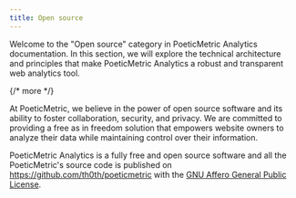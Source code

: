 ```yaml
---
title: Open source
---
```


Welcome to the "Open source" category in PoeticMetric Analytics documentation. In this section, we will explore the technical architecture and principles that make PoeticMetric Analytics a robust and transparent web analytics tool.

{/* more */}

At PoeticMetric, we believe in the power of open source software and its ability to foster collaboration, security, and privacy. We are committed to providing a free as in freedom solution that empowers website owners to analyze their data while maintaining control over their information.

PoeticMetric Analytics is a fully free and open source software and all the PoeticMetric's source code is published on https://github.com/th0th/poeticmetric with the [GNU Affero General Public License](https://www.gnu.org/licenses/agpl-3.0.en.html).


